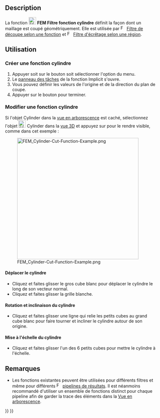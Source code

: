 <languages/>

{{Docnav/fr
|[[FEM_PostCreateFunctionSphere/fr|Filtre fonction sphère]]
|[[FEM_PostCreateFunctionBox/fr|Filtre fonction boîte]]
|[[FEM_Workbench/fr|atelier FEM]]
|IconL=FEM_PostCreateFunctionSphere.svg
|IconR=FEM_PostCreateFunctionBox.svg
|IconC=Workbench_FEM.svg
}}

{{GuiCommand/fr
|Name=FEM PostCreateFunctionCylinder
|Name/fr=FEM Filtre fonction cylindre
|MenuLocation=Résultats → Fonctions de filtrage → Cylindre
|Workbenches=[[FEM_Workbench/fr|FEM]]
|Version=0.21
|SeeAlso=[[FEM_tutorial/fr|FEM Tutoriel]]
}}

==Description==

La fonction [[Image:FEM_PostCreateFunctionCylinder.svg|24px]] '''FEM Filtre fonction cylindre''' définit la façon dont un maillage est coupé géométriquement. Elle est utilisée par [[Image:FEM_PostFilterCutFunction.svg|16px]] [[FEM_PostFilterCutFunction/fr|Filtre de découpe selon une fonction]] et [[Image:FEM_PostFilterClipRegion.svg|16px]] [[FEM_PostFilterClipRegion/fr|Filtre d'écrêtage selon une région]].

<span id="Usage"></span>
==Utilisation==

<span id="Create_a_cylinder_function"></span>
===Créer une fonction cylindre===

# Appuyer soit sur le bouton {{Button|[[Image:FEM_PostCreateFunctionCylinder.svg|16px]] [[FEM_PostCreateFunctionCylinder/fr|Cylindre]]}} soit sélectionner l'option {{MenuCommand|Résultats → Fonctions de filtrage → [[Image:FEM_PostCreateFunctionCylinder.svg|16px]] Cylindre}} du menu.
# Le [[Task_panel/fr|panneau des tâches]] de la fonction Implicit s'ouvre.
# Vous pouvez définir les valeurs de l'origine et de la direction du plan de coupe.
# Appuyer sur le bouton {{Button|OK}} pour terminer.

<span id="Edit_a_cylinder_function"></span>
===Modifier une fonction cylindre===

Si l'objet Cylinder dans la [[Tree_view/fr|vue en arborescence]] est caché, sélectionnez l'objet [[Image:FEM_PostCreateFunctionCylinder.svg|24px]] Cylinder dans la [[3D_view/fr|vue 3D]] et appuyez sur {{KEY|Espace}} pour le rendre visible, comme dans cet exemple :

[[File:FEM_Cylinder-Cut-Function-Example.png|400px]]

<span id="Move_the_cylinder"></span>
====Déplacer le cylindre====

* Cliquez et faites glisser le gros cube blanc pour déplacer le cylindre le long de son vecteur normal.
* Cliquez et faites glisser la grille blanche.

<span id="Rotate_and_tilt_the_cylinder"></span>
====Rotation et inclinaison du cylindre====

* Cliquez et faites glisser une ligne qui relie les petits cubes au grand cube blanc pour faire tourner et incliner le cylindre autour de son origine.

<span id="Scale_the_cylinder"></span>
====Mise à l'échelle du cylindre====

* Cliquez et faites glisser l'un des 6 petits cubes pour mettre le cylindre à l'échelle.

<span id="Notes"></span>
==Remarques==

* Les fonctions existantes peuvent être utilisées pour différents filtres et même pour différents [[Image:FEM_PostPipelineFromResult.svg|16px]] [[FEM_PostPipelineFromResult/fr|pipelines de résultats]]. Il est néanmoins recommandé d'utiliser un ensemble de fonctions distinct pour chaque pipeline afin de garder la trace des éléments dans la [[Tree_view/fr|Vue en arborescence]].


{{Docnav/fr
|[[FEM_PostCreateFunctionSphere/fr|Filtre fonction sphère]]
|[[FEM_PostCreateFunctionBox/fr|Filtre fonction boîte]]
|[[FEM_Workbench/fr|atelier FEM]]
|IconL=FEM_PostCreateFunctionSphere.svg
|IconR=FEM_PostCreateFunctionBox.svg
|IconC=Workbench_FEM.svg
}}

{{FEM Tools navi{{#translation:}}}}
{{Userdocnavi{{#translation:}}}}